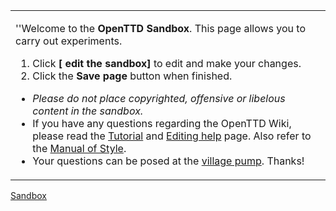 <noinclude><!--

NOTE: This is NOT the sandbox. Please experiment at [[OpenTTD:Sandbox]].

-->[[Category:en/Templates|Sandbox]]</noinclude>
{| width=100% style="background-color:transparent;border:1px dotted #000000;padding:2px;margin:2px"
| ''Welcome to the '''OpenTTD Sandbox'''. This page allows you to carry out experiments. 
# Click '''[{{fullurl:OpenTTD:Sandbox|action=edit}} edit the sandbox]''' to edit and make your changes.
# Click the '''Save page''' button when finished.

* ''Please do not place copyrighted, offensive or libelous content in the sandbox.''
* If you have any questions regarding the OpenTTD Wiki, please read the [[en/Tutorial|Tutorial]] and [[en/Editing help|Editing help]] page. Also refer to the [[en/Wiki/Manual of Style|Manual of Style]].
* Your questions can be posed at the [[en/Archive/Community/Village Pump|village pump]]. Thanks!
|}